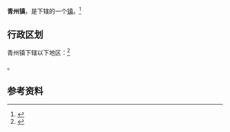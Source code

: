 {{中国乡级行政区
|景观照片文件名 = 201708 Qingzhou, Shaxian.jpg
|景观照片描述 = 摄于2017年8月
|汉语拼音 = 
|其他语言 = 
|其他语言名称 = 
|旧称 = 
|地名出处 = 
|位置图文件名 = 
|位置图描述 = 
|自定义图片= 
|建置时间 = 
|政府驻地 = 
|毗邻 = 
|总面积 = 
|总人口 = 
|总人口年份 = 
|户籍人口 = 
|户籍人口年份 = 
|常住人口 = 
|常住人口年份 = 
|人口密度 = 
|GDP = 
|GDP年份 = 
|邮政编码 = 
|电话区号 = 598
|官方网站 = 
|网站名称 = 
|35/04/27/101/000}}

'''青州镇'''，是{{PRC admin/fullname|35/04/27/101/000|3}}下辖的一个[[行政建制镇|镇]]。<ref>{{PRC admin/ref sgc|{{PRC admin/parent|35/04/27/101/000}}}}</ref>

== 行政区划 ==

青州镇下辖以下地区：<ref>{{PRC admin/ref sgc|35/04/27/101/000}}</ref>

{{PRC admin/children|35/04/27/101/000}}。

== 参考资料 ==

{{reflist}}

{{行政区划小作品}}
{{PRC admin/navcat|35/04/27/101/000}}